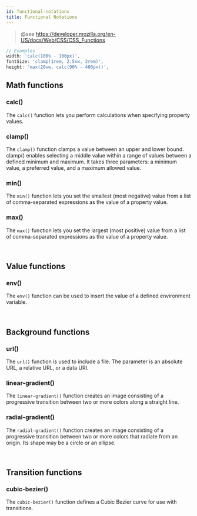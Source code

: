 ```yaml
---
id: functional-notations
title: Functional Notations
---
```


> @see https://developer.mozilla.org/en-US/docs/Web/CSS/CSS_Functions

```ts
// Examples
width: 'calc(100% - 100px)',
fontSize: 'clamp(1rem, 2.5vw, 2rem)',
height: 'max(20vw, calc(90% - 400px))',
```

## Math functions

### calc()

The `calc()` function lets you perform calculations when specifying property values.

### clamp()

The `clamp()` function clamps a value between an upper and lower bound. clamp() enables selecting a middle value within a range of values between a defined minimum and maximum. It takes three parameters: a minimum value, a preferred value, and a maximum allowed value.

### min()

The `min()` function lets you set the smallest (most negative) value from a list of comma-separated expressions as the value of a property value.

### max()

The `max()` function lets you set the largest (most positive) value from a list of comma-separated expressions as the value of a property value.

<br />

## Value functions

### env()

The `env()` function can be used to insert the value of a defined environment variable.

<br />

## Background functions

### url()

The `url()` function is used to include a file. The parameter is an absolute URL, a relative URL, or a data URI.

### linear-gradient()

The `linear-gradient()` function creates an image consisting of a progressive transition between two or more colors along a straight line.

### radial-gradient()

The `radial-gradient()` function creates an image consisting of a progressive transition between two or more colors that radiate from an origin. Its shape may be a circle or an ellipse.

<br />

## Transition functions

### cubic-bezier()

The `cubic-bezier()` function defines a Cubic Bezier curve for use with transitions.
